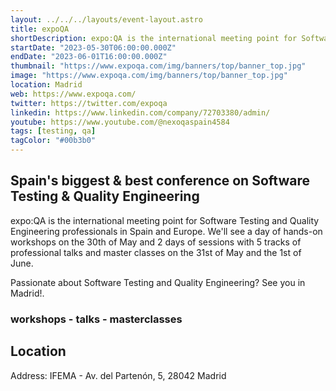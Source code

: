 ```yaml
---
layout: ../../../layouts/event-layout.astro
title: expoQA
shortDescription: expo:QA is the international meeting point for Software Testing and Quality Engineering professionals in Spain and Europe.
startDate: "2023-05-30T06:00:00.000Z"
endDate: "2023-06-01T16:00:00.000Z"
thumbnail: "https://www.expoqa.com/img/banners/top/banner_top.jpg"
image: "https://www.expoqa.com/img/banners/top/banner_top.jpg"
location: Madrid
web: https://www.expoqa.com/
twitter: https://twitter.com/expoqa
linkedin: https://www.linkedin.com/company/72703380/admin/
youtube: https://www.youtube.com/@nexoqaspain4584
tags: [testing, qa]
tagColor: "#00b3b0"
---
```



## Spain's biggest & best conference on Software Testing & Quality Engineering

expo:QA is the international meeting point for Software Testing and Quality Engineering professionals in Spain and Europe. We'll see a day of hands-on workshops on the 30th of May and 2 days of sessions with 5 tracks of professional talks and master classes on the 31st of May and the 1st of June.

Passionate about Software Testing and Quality Engineering?
See you in Madrid!.

### **workshops** - **talks** - **masterclasses**

## Location

Address: IFEMA - Av. del Partenón, 5, 28042 Madrid

<GoogleMap
  src="https://www.google.com/maps/embed?pb=!1m18!1m12!1m3!1d3035.336032964486!2d-3.6195005486342695!3d40.467830379258004!2m3!1f0!2f0!3f0!3m2!1i1024!2i768!4f13.1!3m3!1m2!1s0xd422e50d152df37%3A0x801ce4be7e7a5eec!2sIFEMA%20Madrid!5e0!3m2!1ses!2ses!4v1679465172342!5m2!1ses!2ses"
  ariaLabel="Address: IFEMA - Av. del Partenón, 5, 28042 Madrid"
/>
